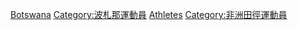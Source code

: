 {{Commonscat-inline|Athletes from Botswana|Botswana athletes}}

[[Category:各國田徑運動員|Botswana]]
[[Category:波札那運動員‎|Category:波札那運動員‎]]
[[Category:波札那田徑|Athletes]]
[[Category:非洲田徑運動員|Category:非洲田徑運動員]]